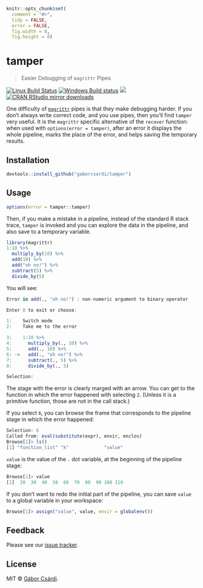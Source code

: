 
```r
knitr::opts_chunk$set(
  comment = "#>",
  tidy = FALSE,
  error = FALSE,
  fig.width = 8,
  fig.height = 8)
```

# tamper

> Easier Debugging of `magrittr` Pipes

[![Linux Build Status](https://travis-ci.org/gaborcsardi/tamper.svg?branch=master)](https://travis-ci.org/gaborcsardi/tamper)
[![Windows Build status](https://ci.appveyor.com/api/projects/status/github/gaborcsardi/tamper?svg=true)](https://ci.appveyor.com/project/gaborcsardi/tamper)
[![](http://www.r-pkg.org/badges/version/tamper)](http://www.r-pkg.org/pkg/tamper)
[![CRAN RStudio mirror downloads](http://cranlogs.r-pkg.org/badges/tamper)](http://www.r-pkg.org/pkg/tamper)


One difficulty of
[`magrittr`](https://github.com/smbache/magrittr) pipes is that they make
debugging harder. If you don't always write correct code, and you use
pipes, then you'll find `tamper` very useful. It is the `magrittr` specific
alternative of the `recover` function: when used with
`options(error = tamper)`, after an error it displays the whole pipeline,
marks the place of the error, and helps saving the temporary results. 

## Installation

```r
devtools::install_github("gaborcsardi/tamper")
```

## Usage

```r
options(error = tamper::tamper)
```

Then, if you make a mistake in a pipeline, instead of the standard
R stack trace, `tamper` is invoked and you can explore the data in
the pipeline, and also save to a temporary variable.

```r
library(magrittr)
1:10 %>%
  multiply_by(10) %>%
  add(10) %>%
  add("oh no!") %>%
  subtract(5) %>%
  divide_by(5)
```

You will see:

```r
Error in add(., "oh no!") : non-numeric argument to binary operator

Enter 0 to exit or choose:

1:    Switch mode
2:    Take me to the error

3:    1:10 %>%
4:      multiply_by(., 10) %>%
5:      add(., 10) %>%
6: ->   add(., "oh no!") %>%
7:      subtract(., 5) %>%
8:      divide_by(., 5)

Selection:
```

The stage with the error is clearly marged with an arrow. You can get to
the function in which the error happened with selecting `2`. (Unless it
is a primitive function, those are not in the call stack.)

If you select `6`, you can browse the frame that corresponds to the
pipeline stage in which the error happened: 

```r
Selection: 6
Called from: eval(substitute(expr), envir, enclos)
Browse[1]> ls()
[1] "function_list" "k"             "value"
```

`value` is the value of the `.` dot variable, at the beginning
of the pipeline stage:

```r
Browse[1]> value
[1]  20  30  40  50  60  70  80  90 100 110
```

If you don't want to redo the initial part of the pipeline, you
can save `value` to a global variable in your workspace:

```r
Browse[1]> assign("value", value, envir = globalenv())
```

## Feedback

Please see our
[issue tracker](https://github.com/gaborcsardi/tamper/issues).

## License

MIT © [Gábor Csárdi](https://github.com/gaborcsardi).
